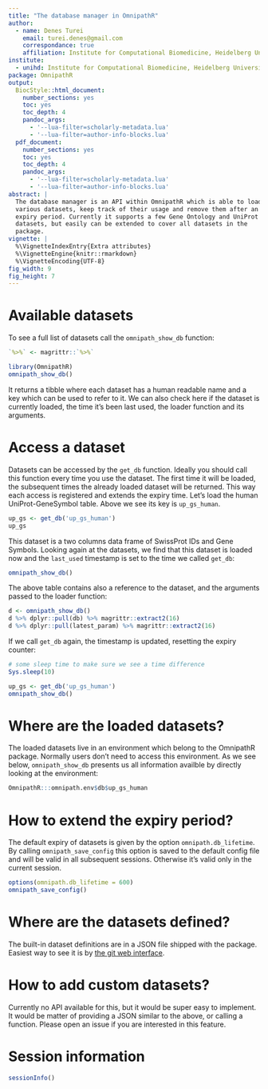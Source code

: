 ```yaml
---
title: "The database manager in OmnipathR"
author:
  - name: Denes Turei
    email: turei.denes@gmail.com
    correspondance: true
    affiliation: Institute for Computational Biomedicine, Heidelberg University
institute:
  - unihd: Institute for Computational Biomedicine, Heidelberg University
package: OmnipathR
output:
  BiocStyle::html_document:
    number_sections: yes
    toc: yes
    toc_depth: 4
    pandoc_args:
      - '--lua-filter=scholarly-metadata.lua'
      - '--lua-filter=author-info-blocks.lua'
  pdf_document:
    number_sections: yes
    toc: yes
    toc_depth: 4
    pandoc_args:
      - '--lua-filter=scholarly-metadata.lua'
      - '--lua-filter=author-info-blocks.lua'
abstract: |
  The database manager is an API within OmnipathR which is able to load
  various datasets, keep track of their usage and remove them after an
  expiry period. Currently it supports a few Gene Ontology and UniProt
  datasets, but easily can be extended to cover all datasets in the
  package.
vignette: |
  %\VignetteIndexEntry{Extra attributes}
  %\VignetteEngine{knitr::rmarkdown}
  %\VignetteEncoding{UTF-8}
fig_width: 9
fig_height: 7
---
```


# Available datasets

To see a full list of datasets call the `omnipath_show_db` function:

```r
`%>%` <- magrittr::`%>%`
```

```r
library(OmnipathR)
omnipath_show_db()
```

It returns a tibble where each dataset has a human readable name and a key
which can be used to refer to it. We can also check here if the dataset is
currently loaded, the time it's been last used, the loader function and its
arguments.

# Access a dataset

Datasets can be accessed by the `get_db` function. Ideally you should call
this function every time you use the dataset. The first time it will be
loaded, the subsequent times the already loaded dataset will be returned.
This way each access is registered and extends the expiry time. Let's load
the human UniProt-GeneSymbol table. Above we see its key is `up_gs_human`.

```r
up_gs <- get_db('up_gs_human')
up_gs
```

This dataset is a two columns data frame of SwissProt IDs and Gene Symbols.
Looking again at the datasets, we find that this dataset is loaded now and
the `last_used` timestamp is set to the time we called `get_db`:

```r
omnipath_show_db()
```

The above table contains also a reference to the dataset, and the arguments
passed to the loader function:

```r
d <- omnipath_show_db()
d %>% dplyr::pull(db) %>% magrittr::extract2(16)
d %>% dplyr::pull(latest_param) %>% magrittr::extract2(16)
```

If we call `get_db` again, the timestamp is updated, resetting the expiry
counter:

```r
# some sleep time to make sure we see a time difference
Sys.sleep(10)
```

```r
up_gs <- get_db('up_gs_human')
omnipath_show_db()
```

# Where are the loaded datasets?

The loaded datasets live in an environment which belong to the OmnipathR
package. Normally users don't need to access this environment. As we see
below, `omnipath_show_db` presents us all information availble by directly
looking at the environment:

```r
OmnipathR:::omnipath.env$db$up_gs_human
```

# How to extend the expiry period?

The default expiry of datasets is given by the option `omnipath.db_lifetime`.
By calling `omnipath_save_config` this option is saved to the default config
file and will be valid in all subsequent sessions. Otherwise it's valid only
in the current session.

```r
options(omnipath.db_lifetime = 600)
omnipath_save_config()
```

# Where are the datasets defined?

The built-in dataset definitions are in a JSON file shipped with the package.
Easiest way to see it is by [the git web interface][1].

# How to add custom datasets?

Currently no API available for this, but it would be super easy to implement.
It would be matter of providing a JSON similar to the above, or calling a
function. Please open an issue if you are interested in this feature.

# Session information

```r
sessionInfo()
```

[1]: https://github.com/saezlab/OmnipathR/blob/master/inst/db/db_def.json
